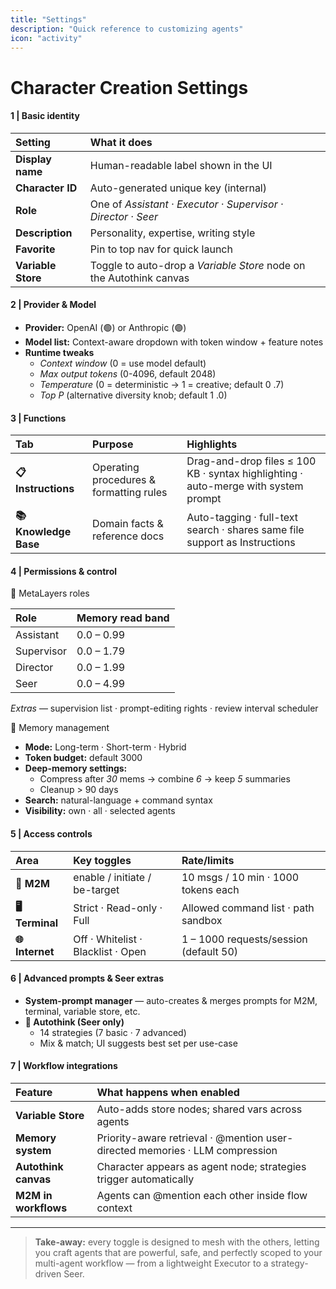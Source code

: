 ```yaml
---
title: "Settings"
description: "Quick reference to customizing agents"
icon: "activity"
---
```


# Character Creation Settings

#### 1 | Basic identity

| Setting            | What it does                                                        |
| :----------------- | :------------------------------------------------------------------ |
| **Display name**   | Human-readable label shown in the UI                                |
| **Character ID**   | Auto-generated unique key (internal)                                |
| **Role**           | One of _Assistant · Executor · Supervisor · Director · Seer_        |
| **Description**    | Personality, expertise, writing style                               |
| **Favorite**       | Pin to top nav for quick launch                                     |
| **Variable Store** | Toggle to auto-drop a _Variable Store_ node on the Autothink canvas |

#### 2 | Provider & Model

- **Provider:** OpenAI (🟢) or Anthropic (🟣)
- **Model list:** Context-aware dropdown with token window \+ feature notes
- **Runtime tweaks**
  - _Context window_ (0 = use model default)
  - _Max output tokens_ (0-4096, default 2048)
  - _Temperature_ (0 = deterministic → 1 = creative; default 0 .7)
  - _Top P_ (alternative diversity knob; default 1 .0)

#### 3 | Functions

| Tab                   | Purpose                                 | Highlights                                                                         |
| :-------------------- | :-------------------------------------- | :--------------------------------------------------------------------------------- |
| **📋 Instructions**   | Operating procedures & formatting rules | Drag-and-drop files ≤ 100 KB · syntax highlighting · auto-merge with system prompt |
| **📚 Knowledge Base** | Domain facts & reference docs           | Auto-tagging · full-text search · shares same file support as Instructions         |

#### 4 | Permissions & control

🥇 MetaLayers roles

| Role       | Memory read band |
| :--------- | :--------------- |
| Assistant  | 0.0 – 0.99       |
| Supervisor | 0.0 – 1.79       |
| Director   | 0.0 – 1.99       |
| Seer       | 0.0 – 4.99       |

_Extras_ — supervision list · prompt-editing rights · review interval scheduler

🧠 Memory management

- **Mode:** Long-term · Short-term · Hybrid
- **Token budget:** default 3000
- **Deep-memory settings:**
  - Compress after _30_ mems → combine _6_ → keep _5_ summaries
  - Cleanup \> 90 days
- **Search:** natural-language \+ command syntax
- **Visibility:** own · all · selected agents

#### 5 | Access controls

| Area            | Key toggles                        | Rate/limits                            |
| :-------------- | :--------------------------------- | :------------------------------------- |
| **💬 M2M**      | enable / initiate / be-target      | 10 msgs / 10 min · 1000 tokens each    |
| **🖥 Terminal** | Strict · Read-only · Full          | Allowed command list · path sandbox    |
| **🌐 Internet** | Off · Whitelist · Blacklist · Open | 1 – 1000 requests/session (default 50) |

#### 6 | Advanced prompts & Seer extras

- **System-prompt manager** — auto-creates & merges prompts for M2M, terminal, variable store, etc.
- **🤔 Autothink (Seer only)**
  - 14 strategies (7 basic · 7 advanced)
  - Mix & match; UI suggests best set per use-case

#### 7 | Workflow integrations

| Feature              | What happens when enabled                                                    |
| :------------------- | :--------------------------------------------------------------------------- |
| **Variable Store**   | Auto-adds store nodes; shared vars across agents                             |
| **Memory system**    | Priority-aware retrieval · @mention user-directed memories · LLM compression |
| **Autothink canvas** | Character appears as agent node; strategies trigger automatically            |
| **M2M in workflows** | Agents can @mention each other inside flow context                           |

---

> **Take-away:** every toggle is designed to mesh with the others, letting you craft agents that are powerful, safe, and perfectly scoped to your multi-agent workflow — from a lightweight Executor to a strategy-driven Seer.